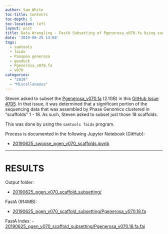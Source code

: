 ```yaml
---
author: Sam White
toc-title: Contents
toc-depth: 5
toc-location: left
layout: post
title: Data Wrangling - FastA Subsetting of Pgenerosa_v070.fa Using samtools faidx
date: '2019-06-25 13:04'
tags:
  - samtools
  - faidx
  - Panopea generosa
  - geoduck
  - Pgenerosa_v070.fa
  - v070
categories:
  - "2019"
  - "Miscellaneous"
---
```

Steven asked to subset the [Pgenerosa_v070.fa](http://owl.fish.washington.edu/halfshell/genomic-databank/Pgenerosa_v070.fa) (2.1GB) in this [GitHub Issue #705](https://github.com/RobertsLab/resources/issues/705). In that issue, it was determined that a significant portion of the sequencing data that was assembled by Phase Genomics clustered in "scaffolds" 1 - 18. As such, Steven asked to subset just those 18 scaffolds.

This was done by using the `samtools faidx` program.

Process is documented in the following Jupyter Notebook (GitHub):

- [20190625_swoose_pgen_v070_scaffolds.ipynb](https://github.com/RobertsLab/code/blob/master/notebooks/sam/20190625_swoose_pgen_v070_scaffolds.ipynb)


---

# RESULTS

Output folder:

- [20190625_pgen_v070_scaffold_subsetting/](https://gannet.fish.washington.edu/Atumefaciens/20190625_pgen_v070_scaffold_subsetting/)

FastA (914MB):

- [20190625_pgen_v070_scaffold_subsetting/Pgenerosa_v070.18.fa](https://gannet.fish.washington.edu/Atumefaciens/20190625_pgen_v070_scaffold_subsetting/Pgenerosa_v070.18.fa)

FastA Index:
- [20190625_pgen_v070_scaffold_subsetting/Pgenerosa_v070.18.fa.fai](https://gannet.fish.washington.edu/Atumefaciens/20190625_pgen_v070_scaffold_subsetting/Pgenerosa_v070.18.fa.fai)
